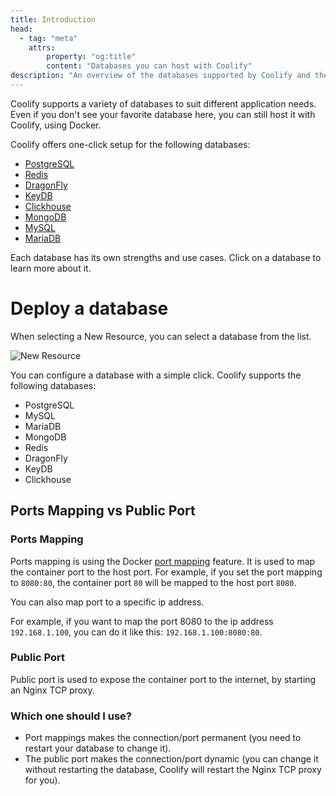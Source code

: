 ```yaml
---
title: Introduction
head:
  - tag: "meta"
    attrs:
        property: "og:title"
        content: "Databases you can host with Coolify"
description: "An overview of the databases supported by Coolify and their characteristics."
---
```



Coolify supports a variety of databases to suit different application needs. Even if you don't see your favorite database here, you can still host it with Coolify, using Docker.

Coolify offers one-click setup for the following databases:

- [PostgreSQL](/docs/databases/postgresql)
- [Redis](/docs/databases/redis)
- [DragonFly](/docs/databases/dragonfly)
- [KeyDB](/docs/databases/keydb)
- [Clickhouse](/docs/databases/clickhouse)
- [MongoDB](/docs/databases/mongodb)
- [MySQL](/docs/databases/mysql)
- [MariaDB](/docs/databases/mariadb)

Each database has its own strengths and use cases. Click on a database to learn more about it.

# Deploy a database

When selecting a New Resource, you can select a database from the list.


![New Resource](../../../assets/images/screenshots/How-to-add-a-database.png)

You can configure a database with a simple click. Coolify supports the following databases:

- PostgreSQL
- MySQL
- MariaDB
- MongoDB
- Redis
- DragonFly
- KeyDB
- Clickhouse

## Ports Mapping vs Public Port

### Ports Mapping

Ports mapping is using the Docker [port mapping](https://docs.docker.com/network/#published-ports) feature. It is used to map the container port to the host port. For example, if you set the port mapping to `8080:80`, the container port `80` will be mapped to the host port `8080`.

You can also map port to a specific ip address.

For example, if you want to map the port 8080 to the ip address `192.168.1.100`, you can do it like this: `192.168.1.100:8080:80`.

### Public Port

Public port is used to expose the container port to the internet, by starting an Nginx TCP proxy.

### Which one should I use?

- Port mappings makes the connection/port permanent (you need to restart your database to change it).
- The public port makes the connection/port dynamic (you can change it without restarting the database, Coolify will restart the Nginx TCP proxy for you).
